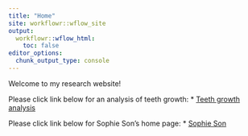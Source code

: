 ```yaml
---
title: "Home"
site: workflowr::wflow_site
output:
  workflowr::wflow_html:
    toc: false
editor_options:
  chunk_output_type: console
---
```


Welcome to my research website!  

Please click link below for an analysis of teeth growth:
* [Teeth growth analysis](first_analysis.html)

Please click link below for Sophie Son's home page:
* [Sophie Son](https://sophieseuleson.github.io/myproject/)
